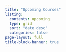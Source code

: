 ```yaml
---
title: "Upcoming Courses"
listing:
  contents: upcoming
  type: grid
  sort: "date desc"
  categories: false
page-layout: full
title-block-banner: true
---
```

  
